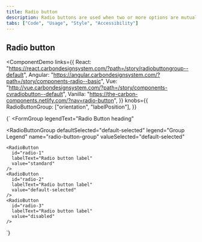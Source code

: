 ```yaml
---
title: Radio button
description: Radio buttons are used when two or more options are mutually exclusive, meaning the user must select only one option.
tabs: ["Code", "Usage", "Style", "Accessibility"]
---
```


## Radio button

<ComponentDemo
  links={{
    React:
      "https://react.carbondesignsystem.com/?path=/story/radiobuttongroup--default",
    Angular:
      "https://angular.carbondesignsystem.com/?path=/story/components-radio--basic",
    Vue:
      "http://vue.carbondesignsystem.com/?path=/story/components-cvradiobutton--default",
    Vanilla: "https://the-carbon-components.netlify.com/?nav=radio-button",
  }}
  knobs={{
    RadioButtonGroup: ["orientation", "labelPosition"],
  }}
>
  {`
  <FormGroup
  legendText="Radio Button heading"
>
  <RadioButtonGroup
    defaultSelected="default-selected"
    legend="Group Legend"
    name="radio-button-group"
    valueSelected="default-selected"
  >
    <RadioButton
      id="radio-1"
      labelText="Radio button label"
      value="standard"
    />
    <RadioButton
      id="radio-2"
      labelText="Radio button label"
      value="default-selected"
    />
    <RadioButton
      id="radio-3"
      labelText="Radio button label"
      value="disabled"
    />
  </RadioButtonGroup>
</FormGroup>
  `}
</ComponentDemo>
